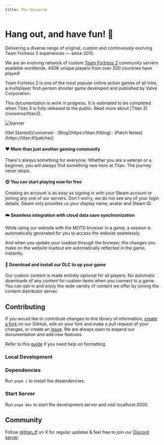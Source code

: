 ```yaml
---
title: The Universe
---
```



<h1 className="text-center text-4xl tracking-tight font-extrabold md:text-5xl mt-8 mb-8">
  Hang out, and have fun! 🎉
</h1>

Delivering a diverse range of original, custom and continuously evolving Team Fortress 2 experiences — since 2015.

We are an evolving network of custom [Team Fortress 2](https://teamfortress.com) community servers available worldwide. 440K unique players from over 200 countries have played!

Team Fortress 2 is one of the most popular online action games of all time, a multiplayer first-person shooter game developed and published by Valve Corporation.

<Callout type="warning">
  This documentation is work in progress. It is estimated to be completed when
  Titan 3 is fully released to the public. Read more about [Titan
  3](/universe/titan3).
</Callout>

![banner](https://titan.tf/images/17.png)

<div className="mt-8 mb-10 text-center">
  [Get Started](/universe) · [Blog](https://titan.tf/blog) · [Patch
  Notes](https://titan.tf/patches)
</div>

#### ❤️ More than just another gaming community

There's always something for everyone. Whether you are a veteran or a beginner, you will always find something new here at Titan. The journey never stops.

#### 😍 You can start playing now for free

Creating an account is as easy as signing in with your Steam account or joining any one of our servers. Don't worry, we do not see any of your login details. Steam only provides us your display name, avatar and Steam ID.

#### ☁️ Seamless integration with cloud data save synchronization

While using our website with the MOTD browser in a game, a session is automatically generated for you to access the website seamlessly.

And when you update your loadout through the browser, the changes you make on the website loadout are automatically reflected in the game, instantly.

#### 📂 Download and install our DLC to up your game

Our custom content is made entirely optional for all players. No automatic downloads of any content for custom items when you connect to a game. You can opt-in and enjoy the wide variety of content we offer by joining the content distributor server.

## Contributing

If you would like to contribute changes to this library of information, [create a fork](https://github.com/titantf/Docs/fork) on our GitHub, edit on your fork and make a pull request of your changes, or create an [issue](https://github.com/titantf/Docs/issues/new). We are always open to expand our documentation and add new features.

Refer to this [guide](https://nextra.site/docs/guide) if you need help on formatting.

### Local Development

<Steps>

### Dependencies

Run `pnpm i` to install the dependencies.

### Start Server

Run `pnpm dev` to start the development server and visit localhost:3000.

</Steps>

## Community

Follow [@titan_tf](https://titan.tf/twitter) on X for regular updates & feel free to join our [Discord server](https://titan.tf/discord).
